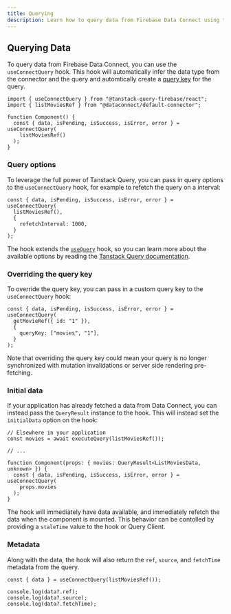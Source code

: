 ```yaml
---
title: Querying
description: Learn how to query data from Firebase Data Connect using the Tanstack Query Firebase hooks.
---
```


## Querying Data

To query data from Firebase Data Connect, you can use the `useConnectQuery` hook. This hook will automatically infer the data type from the connector and the query and automtically create a [query key](https://tanstack.com/query/latest/docs/framework/react/guides/query-keys) for the query.

```tsx
import { useConnectQuery } from "@tanstack-query-firebase/react";
import { listMoviesRef } from "@dataconnect/default-connector";

function Component() {
  const { data, isPending, isSuccess, isError, error } = useConnectQuery(
    listMoviesRef()
  );
}
```

### Query options

To leverage the full power of Tanstack Query, you can pass in query options to the `useConnectQuery` hook, for example to refetch the query on a interval:

```tsx
const { data, isPending, isSuccess, isError, error } = useConnectQuery(
  listMoviesRef(),
  {
    refetchInterval: 1000,
  }
);
```

The hook extends the [`useQuery`](https://tanstack.com/query/latest/docs/framework/react/reference/useQuery) hook, so you can learn more about the available options by reading the [Tanstack Query documentation](https://tanstack.com/query/latest/docs/framework/react/reference/useQuery).

### Overriding the query key

To override the query key, you can pass in a custom query key to the `useConnectQuery` hook:

```tsx
const { data, isPending, isSuccess, isError, error } = useConnectQuery(
  getMovieRef({ id: "1" }),
  {
    queryKey: ["movies", "1"],
  }
);
```

Note that overriding the query key could mean your query is no longer synchronized with mutation invalidations or server side rendering pre-fetching.

### Initial data

If your application has already fetched a data from Data Connect, you can instead pass the `QueryResult` instance to the hook. This will instead set the `initialData` option on the hook:

```tsx
// Elsewhere in your application
const movies = await executeQuery(listMoviesRef());

// ...

function Component(props: { movies: QueryResult<ListMoviesData, unknown> }) {
  const { data, isPending, isSuccess, isError, error } = useConnectQuery(
    props.movies
  );
}
```

The hook will immediately have data available, and immediately refetch the data when the component is mounted. This behavior can be contolled by providing a `staleTime` value to the hook or Query Client.

### Metadata

Along with the data, the hook will also return the `ref`, `source`, and `fetchTime` metadata from the query.

```tsx
const { data } = useConnectQuery(listMoviesRef());

console.log(data?.ref);
console.log(data?.source);
console.log(data?.fetchTime);
```
